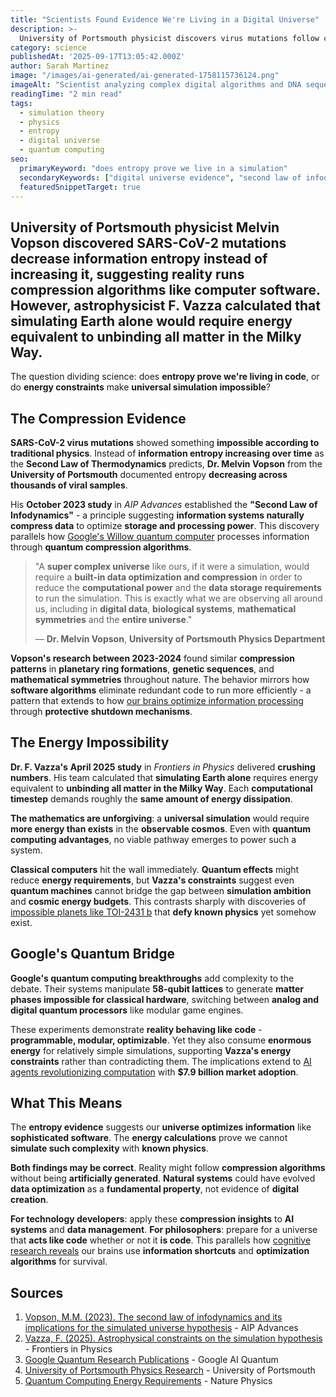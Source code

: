 ```yaml
---
title: "Scientists Found Evidence We're Living in a Digital Universe"
description: >-
  University of Portsmouth physicist discovers virus mutations follow compression algorithms while astrophysicists prove universal simulation would exceed cosmic energy reserves. The scientific evidence on both sides.
category: science
publishedAt: '2025-09-17T13:05:42.000Z'
author: Sarah Martinez
image: "/images/ai-generated/ai-generated-1758115736124.png"
imageAlt: "Scientist analyzing complex digital algorithms and DNA sequences on computer screens in a modern research laboratory, representing the intersection of biological systems and computational data compression patterns"
readingTime: "2 min read"
tags:
  - simulation theory
  - physics
  - entropy
  - digital universe
  - quantum computing
seo:
  primaryKeyword: "does entropy prove we live in a simulation"
  secondaryKeywords: ["digital universe evidence", "second law of infodynamics", "simulation hypothesis"]
  featuredSnippetTarget: true
---
```



## **University of Portsmouth physicist Melvin Vopson** discovered **SARS-CoV-2 mutations** decrease **information entropy** instead of increasing it, suggesting reality runs **compression algorithms** like computer software. However, **astrophysicist F. Vazza** calculated that **simulating Earth alone** would require energy equivalent to **unbinding all matter in the Milky Way**.

The question dividing science: does **entropy prove we're living in code**, or do **energy constraints** make **universal simulation impossible**?

## The Compression Evidence

**SARS-CoV-2 virus mutations** showed something **impossible according to traditional physics**. Instead of **information entropy increasing over time** as the **Second Law of Thermodynamics** predicts, **Dr. Melvin Vopson** from the **University of Portsmouth** documented entropy **decreasing across thousands of viral samples**.

His **October 2023 study** in *AIP Advances* established the **"Second Law of Infodynamics"** - a principle suggesting **information systems naturally compress data** to optimize **storage and processing power**. This discovery parallels how [Google's Willow quantum computer](quantum-computing-2025-commercial-breakthrough) processes information through **quantum compression algorithms**.

> "A **super complex universe** like ours, if it were a simulation, would require a **built-in data optimization and compression** in order to reduce the **computational power** and the **data storage requirements** to run the simulation. This is exactly what we are observing all around us, including in **digital data**, **biological systems**, **mathematical symmetries** and the **entire universe**."
>
> — **Dr. Melvin Vopson**, **University of Portsmouth Physics Department**

**Vopson's research between 2023-2024** found similar **compression patterns** in **planetary ring formations**, **genetic sequences**, and **mathematical symmetries** throughout nature. The behavior mirrors how **software algorithms** eliminate redundant code to run more efficiently - a pattern that extends to how [our brains optimize information processing](cognitive-disengagement-multitasking-brain-shutdown) through **protective shutdown mechanisms**.

<EntropyChart />

## The Energy Impossibility

**Dr. F. Vazza's** **April 2025 study** in *Frontiers in Physics* delivered **crushing numbers**. His team calculated that **simulating Earth alone** requires energy equivalent to **unbinding all matter in the Milky Way**. Each **computational timestep** demands roughly the **same amount of energy dissipation**.

**The mathematics are unforgiving**: a **universal simulation** would require **more energy than exists** in the **observable cosmos**. Even with **quantum computing advantages**, no viable pathway emerges to power such a system.

**Classical computers** hit the wall immediately. **Quantum effects** might reduce **energy requirements**, but **Vazza's constraints** suggest even **quantum machines** cannot bridge the gap between **simulation ambition** and **cosmic energy budgets**. This contrasts sharply with discoveries of [impossible planets like TOI-2431 b](toi-2431-b-impossible-planet-defies-physics-nasa-discovery) that **defy known physics** yet somehow exist.

<EnergyComparisonChart />

<InformationStorageChart />

## Google's Quantum Bridge

**Google's quantum computing breakthroughs** add complexity to the debate. Their systems manipulate **58-qubit lattices** to generate **matter phases impossible for classical hardware**, switching between **analog and digital quantum processors** like modular game engines.

These experiments demonstrate **reality behaving like code** - **programmable, modular, optimizable**. Yet they also consume **enormous energy** for relatively simple simulations, supporting **Vazza's energy constraints** rather than contradicting them. The implications extend to [AI agents revolutionizing computation](ai-agents-revolution-13-billion-market-taking-over-2025) with **$7.9 billion market adoption**.

<QuantumProgressChart />

## What This Means

The **entropy evidence** suggests our **universe optimizes information** like **sophisticated software**. The **energy calculations** prove we cannot **simulate such complexity** with **known physics**.

**Both findings may be correct**. Reality might follow **compression algorithms** without being **artificially generated**. **Natural systems** could have evolved **data optimization** as a **fundamental property**, not evidence of **digital creation**.

**For technology developers**: apply these **compression insights** to **AI systems** and **data management**. **For philosophers**: prepare for a universe that **acts like code** whether or not it **is code**. This parallels how [cognitive research reveals](your-brain-lies-to-you-cognitive-biases-2025) our brains use **information shortcuts** and **optimization algorithms** for survival.

## Sources

1. [Vopson, M.M. (2023). The second law of infodynamics and its implications for the simulated universe hypothesis](https://aip.scitation.org/doi/10.1063/5.0173278) - AIP Advances
2. [Vazza, F. (2025). Astrophysical constraints on the simulation hypothesis](https://www.frontiersin.org/journals/physics/articles/10.3389/fphy.2025.1561873/full) - Frontiers in Physics
3. [Google Quantum Research Publications](https://quantumai.google/research) - Google AI Quantum
4. [University of Portsmouth Physics Research](https://www.port.ac.uk/about-us/structure-and-governance/our-schools/school-of-mathematics-and-physics) - University of Portsmouth
5. [Quantum Computing Energy Requirements](https://www.nature.com/articles/s41567-023-02131-2) - Nature Physics
